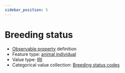 ```yaml
---
sidebar_position: 5
---
```



# Breeding status

- [Observable property](/viewers/dawe-vocabs?uri=https://linked.data.gov.au/def/nrm/d8ed3241-8d97-4a63-be3a-5f610a4b8739) definition
- Feature type: [animal individual](http://linked.data.gov.au/def/tern-cv/ecb855ed-50e1-4299-8491-861759ef40b7)
- Value type: [IRI](https://w3id.org/tern/ontologies/tern/IRI)
- Categorical value collection: [Breeding status codes](/viewers/dawe-vocabs?uri=https://linked.data.gov.au/def/nrm/b7dc10d2-c0aa-46b3-94da-685cd0a723e4)

<Example protocolModule="opportunistic-observations" observableProperty="https://linked.data.gov.au/def/nrm/d8ed3241-8d97-4a63-be3a-5f610a4b8739" />
